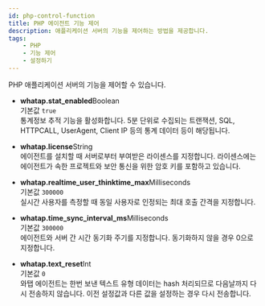 ```yaml
---
id: php-control-function
title: PHP 에이전트 기능 제어
description: 애플리케이션 서버의 기능을 제어하는 방법을 제공합니다.
tags:
    - PHP
    - 기능 제어
    - 설정하기
---
```


PHP 애플리케이션 서버의 기능을 제어할 수 있습니다.

* **whatap.stat_enabled**<span class='type'>Boolean</span><br/>
    기본값 `true`<br/>
    통계정보 추적 기능을 활성화합니다. 5분 단위로 수집되는 트랜잭션, SQL, HTTPCALL, UserAgent, Client IP 등의 통계 데이터 등이 해당됩니다.

* **whatap.license**<span class='type'>String</span><br/>
    에이전트를 설치할 때 서버로부터 부여받은 라이센스를 지정합니다. 라이센스에는 에이전트가 속한 프로젝트와 보안 통신을 위한 암호 키를 포함하고 있습니다.

* **whatap.realtime_user_thinktime_max**<span class='type'>Milliseconds</span><br/>
    기본값 `300000`<br/>
    실시간 사용자를 측정할 때 동일 사용자로 인정되는 최대 호출 간격을 지정합니다.

* **whatap.time_sync_interval_ms**<span class='type'>Milliseconds</span><br/>
    기본값 `300000`<br/>
    에이전트와 서버 간 시간 동기화 주기를 지정합니다. 동기화하지 않을 경우 0으로 지정합니다.

* **whatap.text_reset**<span class='type'>Int</span><br/>
    기본값 `0`<br/>
    와탭 에이전트는 한번 보낸 텍스트 유형 데이터는 hash 처리되므로 다음날까지 다시 전송하지 않습니다. 이전 설정값과 다른 값을 설정하는 경우 다시 전송합니다.

